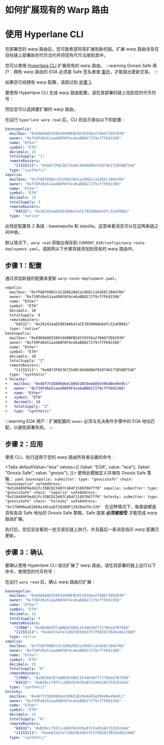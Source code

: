 
# 如何扩展现有的 Warp 路由

# 使用 Hyperlane CLI

在部署您的 warp 路由后，您可能希望将其扩展到新的链。扩展 warp 路由涉及在目标链上部署新的代币合约并将现有代币注册到其中。

您可以使用 [Hyperlane CLI](https://docs.hyperlane.xyz/docs/reference/cli) 扩展现有的 warp 路由。
<PrerequisitesPartial />
:::warning
Gnosis Safe 用户：拥有 warp 路由的 EOA 必须是 Safe 签名者或 [委托](https://docs.safe.global/core-api/transaction-service-guides/delegates)，才能提出更新交易。
:::

如果您已经拥有 warp 配置，请跳过到 [步骤 1](#step-1-configuration)。

要使用 Hyperlane CLI 生成 warp 路由配置，请在其部署的链上找到您的代币符号：

<WarpReadSymbolChainPartial />

<WarpReadSymbolSelectPartial />

然后您可以选择要扩展的 warp 路由。

在运行 `hyperlane warp read` 后，CLI 将显示类似以下的配置：

```yaml
basesepolia:
  mailbox: "0x6966b0E55883d49BFB24539356a2f8A673E02039"
  owner: "0xf39Fd6e51aad88F6F4ce6aB8827279cffFb92266"
  name: "Ether"
  symbol: "ETH"
  decimals: 18
  totalSupply: "1"
  remoteRouters:
    "11155111": "0x8A73F6E36735d8C4b9A00Af910746173050B754E"
  type: "synthetic"
sepolia:
  mailbox: "0xfFAEF09B3cd11D9b20d1a19bECca54EEC2884766"
  owner: "0xf39Fd6e51aad88F6F4ce6aB8827279cffFb92266"
  name: "Ether"
  symbol: "ETH"
  decimals: 18
  totalSupply: 0
  remoteRouters:
    "84532": "0x26243aaD2d03AAbafaCE785808Ae64fc32aFB8A1"
  type: "native"
```
此特定配置有 2 条链：basesepolia 和 sepolia。这意味着消息可以在这两条链之间中继。

默认情况下，`warp read` 将输出保存到 `CURRENT_DIR/configs/warp-route-deployment.yaml`。请按照以下步骤将链添加到现有的 warp 路由中。

## 步骤 1：配置
通过添加新链的配置来更新 `warp-route-deployment.yaml`。

```diff title="warp-route-deployment.yaml"
sepolia:
  mailbox: "0xfFAEF09B3cd11D9b20d1a19bECca54EEC2884766"
  owner: "0xf39Fd6e51aad88F6F4ce6aB8827279cffFb92266"
  name: "Ether"
  symbol: "ETH"
  decimals: 18
  totalSupply: 0
  remoteRouters:
    "84532": "0x26243aaD2d03AAbafaCE785808Ae64fc32aFB8A1"
  type: "native"
basesepolia:
  mailbox: "0x6966b0E55883d49BFB24539356a2f8A673E02039"
  owner: "0xf39Fd6e51aad88F6F4ce6aB8827279cffFb92266"
  name: "Ether"
  symbol: "ETH"
  decimals: 18
  totalSupply: "1"
  remoteRouters:
    "11155111": "0x8A73F6E36735d8C4b9A00Af910746173050B754E"
  type: "synthetic"
+ holesky:
+   mailbox: "0x46f7C5D896bbeC89bE1B19e4485e59b4Be49e9Cc"
+   owner: "0xf39Fd6e51aad88F6F4ce6aB8827279cffFb92266"
+   name: "Ether"
+   symbol: "ETH"
+   decimals: 18
+   totalSupply: "1"
+   type: "synthetic"
```

:::warning
EOA 用户：扩展配置的 `owner` 必须与先决条件步骤中的 EOA 地址匹配，以避免部署失败。
:::

## 步骤 2：应用

使用 CLI，执行适用于您的 warp 路由所有者设置的命令：

<Tabs defaultValue="eoa"
  values={[
    {label: "EOA", value: "eoa"},
    {label: "Gnosis Safe", value: "gnosis"},
  ]}>
    <TabItem value="eoa"><WarpApplySymbolConfigDefaultPartial /></TabItem>
    <TabItem value="gnosis">
        使用此模板定义并保存 Gnosis Safe 策略：
        ```yaml
        basesepolia:
          submitter:
              type: "gnosisSafe"
              chain: "basesepolia"
              safeAddress: "0x518489F9ed41Fc35BCD23407C484F31897067ff0"
        sepolia:
          submitter:
              type: "gnosisSafe"
              chain: "sepolia"
              safeAddress: "0x518489F9ed41Fc35BCD23407C484F31897067ff0"
        holesky:
          submitter:
              type: "gnosisSafe"
              chain: "holesky"
              safeAddress: "0x1f9090aaE28b8a3dCeaDf281B0F12828e676c326"
        ```
        在这种情况下，每条链都是具有各自 Safe 地址的 Gnosis Safe 策略。Safe 提案 **必须被接受** 才能完成 warp 路由扩展。
        <WarpApplySymbolConfigDefaultStrategyPartial />
    </TabItem>
</Tabs>


执行后，您应该会看到一批交易在链上执行，并且最后一条消息指示 warp 配置已更新。

## 步骤 3：确认

要确认使用 Hyperlane CLI 成功扩展了 warp 路由，请在其部署的链上运行以下命令，使用您的代币符号：

<WarpReadSymbolChainPartial />


在运行 `warp read` 后，确认 warp 路由已扩展：
```yaml {23-34} 
basesepolia:
  mailbox: "0x6966b0E55883d49BFB24539356a2f8A673E02039"
  owner: "0xf39Fd6e51aad88F6F4ce6aB8827279cffFb92266"
  name: "Ether"
  symbol: "ETH"
  decimals: 18
  totalSupply: 0
  remoteRouters:
    "17000": "0x9B18AfD7aB869C6B011F44638ff71786447B785B"
    "11155111": "0x4e63147e72d029Eb8b37F375B3837B2644622686"
  type: native
sepolia:
  mailbox: "0xfFAEF09B3cd11D9b20d1a19bECca54EEC2884766"
  owner: "0xf39Fd6e51aad88F6F4ce6aB8827279cffFb92266"
  name: "Ether"
  symbol: "ETH"
  decimals: 18
  totalSupply: "0"
  remoteRouters:
    "17000": "0x9B18AfD7aB869C6B011F44638ff71786447B785B"
    "84532": "0xB38cc797Ccc6D8763439a07CEa052AF253281de6"
  type: "synthetic"
holesky:
  mailbox: "0x46f7C5D896bbeC89bE1B19e4485e59b4Be49e9Cc"
  owner: "0xf39Fd6e51aad88F6F4ce6aB8827279cffFb92266"
  name: "Ether"
  symbol: "ETH"
  decimals: 18
  totalSupply: "0"
  remoteRouters:
    "84532": "0xB38cc797Ccc6D8763439a07CEa052AF253281de6"
    "11155111": "0x4e63147e72d029Eb8b37F375B3837B2644622686"
  type: "synthetic"
```

